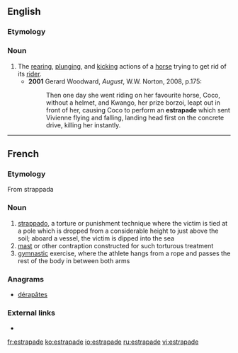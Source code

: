 ==English==

===Etymology===
{{etyl|fr|en}}

===Noun===
{{en-noun}}

# The [[rear]]ing, [[plunge|plunging]], and [[kick]]ing actions of a [[horse]] trying to get rid of its [[rider]].
#* '''2001''' Gerard Woodward, ''August'', W.W. Norton, 2008, p.175:
#*: Then one day she went riding on her favourite horse, Coco, without a helmet, and Kwango, her prize borzoi, leapt out in front of her, causing Coco to perform an '''estrapade''' which sent Vivienne flying and falling, landing head first on the concrete drive, killing her instantly.
{{Webster 1913}}

----

==French==

===Etymology===
From {{etyl|it|fr}} strappada

===Noun===
{{fr-noun|f}}

# [[strappado]], a torture or punishment technique where the victim is tied at a pole which is dropped from a considerable height to just above the soil; aboard a vessel, the victim is dipped into the sea
# [[mast]] or other contraption constructed for such torturous treatment
# [[gymnastic]] exercise, where the athlete hangs from a rope and passes the rest of the body in between both arms

===Anagrams===
* [[dérapâtes#French|dérapâtes]]

===External links===
* {{R:TLFi}}

[[fr:estrapade]]
[[ko:estrapade]]
[[io:estrapade]]
[[ru:estrapade]]
[[vi:estrapade]]